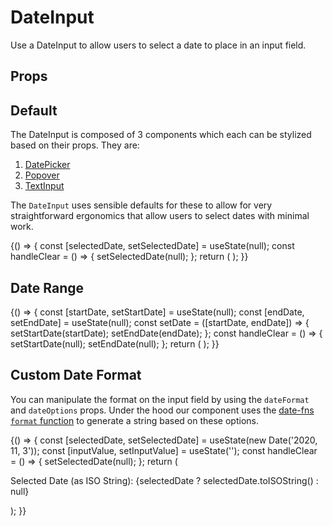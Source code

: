 
<Meta title="Components/Form Inputs/DateInput" component={DateInput} />

# DateInput

Use a DateInput to allow users to select a date to place in an input field.

## Props

<ArgsTable of={DateInput} />

## Default

The DateInput is composed of 3 components which each can be stylized based on their props. They are:

1. [DatePicker](?path=/docs/components-datepicker--default-story)
2. [Popover](?path=/docs/components-popover--demo)
3. [TextInput](http://localhost:6006/?path=/docs/components-form-inputs-textinput--default-story)

The `DateInput` uses sensible defaults for these to allow for very straightforward ergonomics that allow users to
select dates with minimal work.

<Canvas>
  <Story name="Basic Usage">
    {() => {
      const [selectedDate, setSelectedDate] = useState(null);
      const handleClear = () => {
        setSelectedDate(null);
      };
      return (
        <Box childGap="md">
          <Box height="300px" width="300px">
            <DateInput
              datePickerProps={{
                selected: selectedDate,
                onChange: setSelectedDate,
              }}
              textInputProps={{
                placeholder: 'e.g. 11/02/2020',
                onClear: handleClear,
                id: 'defaultDatePicker',
                name: 'selectDate',
                label: 'Select Date',
              }}
            />
          </Box>
        </Box>
      );
    }}
  </Story>
</Canvas>

## Date Range

<Canvas>
  <Story name="Date Range">
    {() => {
      const [startDate, setStartDate] = useState(null);
      const [endDate, setEndDate] = useState(null);
      const setDate = ([startDate, endDate]) => {
        setStartDate(startDate);
        setEndDate(endDate);
      };
      const handleClear = () => {
        setStartDate(null);
        setEndDate(null);
      };
      return (
        <Box childGap="md">
          <Box height="300px" width="500px">
            <DateInput
              datePickerProps={{
                onChange: setDate,
                selected: startDate,
                selectsRange: true,
                startDate,
                endDate,
              }}
              textInputProps={{
                onClear: handleClear,
                id: 'myDateRangePicker',
                name: 'myDateRangePicker',
                label: 'Select Date Range',
              }}
            />
          </Box>
        </Box>
      );
    }}
  </Story>
</Canvas>

## Custom Date Format

You can manipulate the format on the input field by using the `dateFormat` and `dateOptions`
props. Under the hood our component uses the [date-fns `format` function](https://date-fns.org/v2.16.1/docs/format)
to generate a string based on these options.

<Canvas>
  <Story name="Custom Date Format">
    {() => {
      const [selectedDate, setSelectedDate] = useState(new Date('2020, 11, 3'));
      const [inputValue, setInputValue] = useState('');
      const handleClear = () => {
        setSelectedDate(null);
      };
      return (
        <Box childGap="md">
          <Box height="300px" width="300px">
            <DateInput
              dateFormat={'MMMM dd, yyyy'}
              datePickerProps={{
                selected: selectedDate,
                onChange: setSelectedDate,
              }}
              textInputProps={{
                onClear: handleClear,
                id: 'withCustomDateFormat',
                name: 'selectDate',
                label: 'Select Date',
              }}
            />
          </Box>
          <Box>
            <p>Selected Date (as ISO String): {selectedDate ? selectedDate.toISOString() : null}</p>
          </Box>
        </Box>
      );
    }}
  </Story>
</Canvas>
